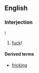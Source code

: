 ==English==

===Interjection===
{{en-interjection}}!

# {{euphemism}} [[fuck]]!

====Derived terms====
*[[fricking]]